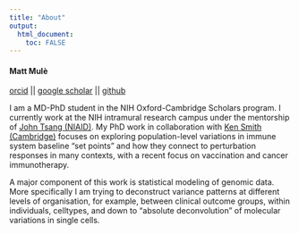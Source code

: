 ```yaml
---
title: "About"
output: 
  html_document:
    toc: FALSE
---
```

#### Matt Mulè 
[orcid](https://orcid.org/0000-0001-8457-2716) || [google scholar](https://scholar.google.com/citations?user=eDbDGyIAAAAJ&hl=en) || [github](https://github.com/MattPM)  
  
  
  
I am a MD-PhD student in the NIH Oxford-Cambridge Scholars program. I currently work at the NIH intramural research campus under the mentorship of [John Tsang (NIAID)](https://www.niaid.nih.gov/research/john-tsang-phd). My PhD work in collaboration with [Ken Smith (Cambridge)](http://www.med.cam.ac.uk/smith/) focuses on exploring population-level variations in immune system baseline "set points" and how they connect to perturbation responses in many contexts, with a recent focus on vaccination and cancer immunotherapy. 

A major component of this work is statistical modeling of genomic data. More specifically I am trying to deconstruct variance patterns at different levels of organisation, for example, between clinical outcome groups, within individuals, celltypes, and down to "absolute deconvolution" of molecular variations in single cells.  
